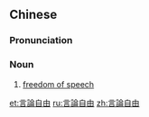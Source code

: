 {{also|言论自由}}
==Chinese==
{{zh-forms|s=言论自由|type=22}}

===Pronunciation===
{{zh-pron
|m=yánlùnzìyóu
|c=jin4 leon6 zi6 jau4
|cat=n
}}

===Noun===
{{zh-noun}}

# [[freedom of speech]]

[[et:言論自由]]
[[ru:言論自由]]
[[zh:言論自由]]